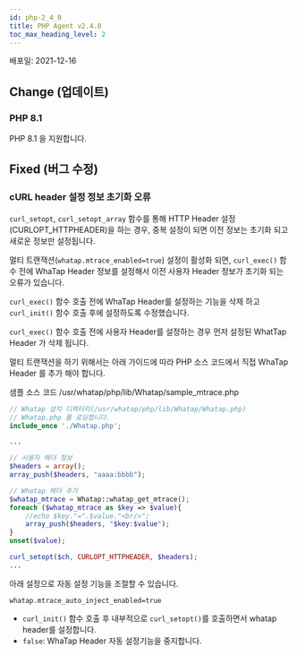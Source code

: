 ```yaml
---
id: php-2_4_0
title: PHP Agent v2.4.0
toc_max_heading_level: 2
---
```



배포일: 2021-12-16

## Change (업데이트)

### PHP 8.1 

PHP 8.1 을 지원합니다.

## Fixed (버그 수정)

### cURL header 설정 정보 초기화 오류

`curl_setopt`, `curl_setopt_array` 함수를 통해 HTTP Header 설정(CURLOPT_HTTPHEADER)을 하는 경우, 중복 설정이 되면 이전 정보는 초기화 되고 새로운 정보만 설정됩니다. 

멀티 트랜잭션(`whatap.mtrace_enabled=true`) 설정이 활성화 되면, `curl_exec()` 함수 전에 WhaTap Header 정보를 설정해서 이전 사용자 Header 정보가 초기화 되는 오류가 있습니다. 

`curl_exec()` 함수 호출 전에 WhaTap Header를 설정하는 기능을 삭제 하고 `curl_init()` 함수 호출 후에 설정하도록 수정했습니다. 

`curl_exec()` 함수 호출 전에 사용자 Header를 설정하는 경우 먼저 설정된 WhatTap Header 가 삭제 됩니다. 

멀티 트랜잭션을 하기 위해서는 아래 가이드에 따라 PHP 소스 코드에서 직접 WhaTap Header 를 추가 해야 합니다. 

샘플 소스 코드 /usr/whatap/php/lib/Whatap/sample_mtrace.php

```php title='php'
// Whatap 설치 디렉터리(/usr/whatap/php/lib/Whatap/Whatap.php)  
// Whatap.php 를 로딩합니다. 
include_once './Whatap.php';

...

// 사용자 헤더 정보
$headers = array();
array_push($headers, "aaaa:bbbb");

// Whatap 헤더 추가 
$whatap_mtrace = Whatap::whatap_get_mtrace();
foreach ($whatap_mtrace as $key => $value){
	//echo $key."=".$value."<br/>";
	array_push($headers, "$key:$value");
}
unset($value);

curl_setopt($ch, CURLOPT_HTTPHEADER, $headers);
...
```

아래 설정으로 자동 설정 기능을 조절할 수 있습니다. 

`whatap.mtrace_auto_inject_enabled=true`  

* `curl_init()` 함수 호출 후 내부적으로 `curl_setopt()`를 호출하면서 whatap header를 설정합니다.
* `false`: WhaTap Header 자동 설정기능을 중지합니다. 